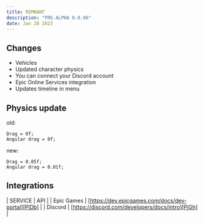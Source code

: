 ```yaml
---
title: REMNANT
description: "PRE-ALPHA 0.0.96"
date: Jan 28 2023
---
```


## Changes
- Vehicles
- Updated character physics
- You can connect your Discord account
- Epic Online Services integration
- Updates timeline in menu

## Physics update
old:
```
Drag = 0f;
Angular drag = 0f;
```

new:
```
Drag = 0.05f;
Angular drag = 0.01f;
```

## Integrations

| SERVICE | API |
| Epic Games | [https://dev.epicgames.com/docs/dev-portal][PlDb] |
| Discord | [https://discord.com/developers/docs/intro][PlGh] |